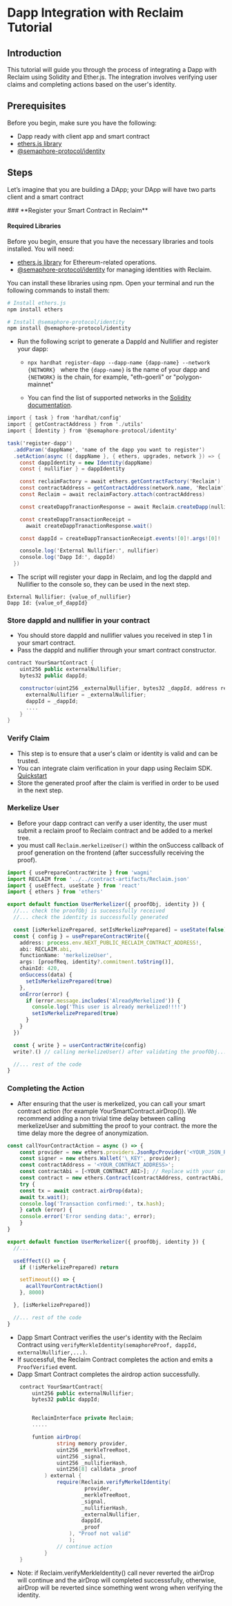 
# Dapp Integration with Reclaim Tutorial

## Introduction

This tutorial will guide you through the process of integrating a Dapp with Reclaim using Solidity and Ether.js. The integration involves verifying user claims and completing actions based on the user's identity.

## Prerequisites

Before you begin, make sure you have the following:

- Dapp ready with client app and smart contract
- [ethers.js library](https://github.com/ethers-io/ethers.js)
- [@semaphore-protocol/identity](https://github.com/semaphore-protocol/semaphore/tree/main/packages/identity)

## Steps

Let’s imagine that you are building a DApp; your DApp will have two parts client and a smart contract

<Steps>
### **Register your Smart Contract in Reclaim**

#### Required Libraries

Before you begin, ensure that you have the necessary libraries and tools installed. You will need:

- [ethers.js library](https://github.com/ethers-io/ethers.js) for Ethereum-related operations.
- [@semaphore-protocol/identity](https://github.com/semaphore-protocol/semaphore/tree/main/packages/identity) for managing identities with Reclaim.

You can install these libraries using npm. Open your terminal and run the following commands to install them:

```bash
# Install ethers.js
npm install ethers

# Install @semaphore-protocol/identity
npm install @semaphore-protocol/identity
```

- Run the following script to generate a DappId and Nullifier and register your dapp:

  - `npx hardhat register-dapp --dapp-name {dapp-name} --network {NETWORK} ` where the `{dapp-name}` is the name of your dapp and `{NETWORK}` is the chain, for example, "eth-goerli" or "polygon-mainnet"

  - You can find the list of supported networks in the [Solidity documentation](/solidity/supported-networks).

```c# showLineNumbers filename="register-dapp.ts"
import { task } from 'hardhat/config'
import { getContractAddress } from './utils'
import { Identity } from '@semaphore-protocol/identity'

task('register-dapp')
  .addParam('dappName', 'name of the dapp you want to register')
  .setAction(async ({ dappName }, { ethers, upgrades, network }) => {
    const dappIdentity = new Identity(dappName)
    const { nullifier } = dappIdentity

    const reclaimFactory = await ethers.getContractFactory('Reclaim')
    const contractAddress = getContractAddress(network.name, 'Reclaim')
    const Reclaim = await reclaimFactory.attach(contractAddress)

    const createDappTranactionResponse = await Reclaim.createDapp(nullifier)

    const createDappTransactionReceipt =
      await createDappTranactionResponse.wait()

    const dappId = createDappTransactionReceipt.events![0]!.args![0]!

    console.log('External Nullifier:', nullifier)
    console.log('Dapp Id:', dappId)
  })
```

- The script will register your dapp in Reclaim, and log the dappId and Nullifier to the console so, they can be used in the next step.

```plaintext filename="console output"
External Nullifier: {value_of_nullifier}
Dapp Id: {value_of_dappId}
```

### Store dappld and nullifier in your contract

- You should store dappld and nullifier values you received in step 1 in your smart contract.
- Pass the dappld and nullifier through your smart contract constructor.

```c# showLineNumbers filename="YourSmartContract.sol"
contract YourSmartContract {
    uint256 public externalNullifier;
    bytes32 public dappId;

   	constructor(uint256 _externalNullifier, bytes32 _dappId, address reclaimAddress){
      externalNullifier = _externalNullifier;
      dappId = _dappId;
      ....
	}
}
```

### **Verify Claim**

- This step is to ensure that a user's claim or identity is valid and can be trusted.
- You can integrate claim verification in your dapp using Reclaim SDK. [Quickstart](/react/quickstart)
- Store the generated proof after the claim is verified in order to be used in the next step.

### **Merkelize User**

- Before your dapp contract can verify a user identity, the user must submit a reclaim proof to Reclaim contract and be added to a merkel tree.
- you must call `Reclaim.merkelizeUser()` within the onSuccess callback of proof generation on the frontend (after successfully receiving the proof).

```ts showLineNumbers filename="UserMerkelizer.tsx"
import { usePrepareContractWrite } from 'wagmi'
import RECLAIM from '../../contract-artifacts/Reclaim.json'
import { useEffect, useState } from 'react'
import { ethers } from 'ethers'

export default function UserMerkelizer({ proofObj, identity }) {
  //... check the proofObj is suceessfully received
  //... check the identity is successfully generated

  const [isMerkelizePrepared, setIsMerkelizePrepared] = useState(false)
  const { config } = usePrepareContractWrite({
    address: process.env.NEXT_PUBLIC_RECLAIM_CONTRACT_ADDRESS!,
    abi: RECLAIM.abi,
    functionName: 'merkelizeUser',
    args: [proofReq, identity?.commitment.toString()],
    chainId: 420,
    onSuccess(data) {
      setIsMerkelizePrepared(true)
    },
    onError(error) {
      if (error.message.includes('AlreadyMerkelized')) {
        console.log('This user is already merkelized!!!!')
        setIsMerkelizePrepared(true)
      }
    }
  })

  const { write } = userContractWrite(config)
  write?.() // calling merkelizeUser() after validating the proofObj...

  //... rest of the code
}
```

### **Completing the Action**

- After ensuring that the user is merkelized, you can call your smart contract action (for example YourSmartContract.airDrop()).
  We recommend adding a non trivial time delay between calling merkelizeUser and submitting the proof to your contract. the more the time delay more the degree of anonymization.

```ts showLineNumbers filename="UserMerkelizer.tsx"
const callYourContractAction = async () => {
    const provider = new ethers.providers.JsonRpcProvider('<YOUR_JSON_RPC_URL>');
    const signer = new ethers.Wallet('\_KEY', provider);
    const contractAddress = '<YOUR_CONTRACT_ADDRESS>';
    const contractAbi = [<YOUR_CONTRACT_ABI>]; // Replace with your contract's ABI
    const contract = new ethers.Contract(contractAddress, contractAbi, signer);
    try {
    const tx = await contract.airDrop(data);
    await tx.wait();
    console.log('Transaction confirmed:', tx.hash);
    } catch (error) {
    console.error('Error sending data:', error);
    }
}

export default function UserMerkelizer({ proofObj, identity }) {
  //...

  useEffect(() => {
    if (!isMerkelizePrepared) return

    setTimeout(() => {
      acallYourContractAction()
    }, 8000)

  }, [isMerkelizePrepared])

  //... rest of the code
}
```

- Dapp Smart Contract verifies the user's identity with the Reclaim Contract using `verifyMerkleIdentity(semaphoreProof, dappId, externalNullifier,...)`.
- If successful, the Reclaim Contract completes the action and emits a `ProofVerified` event.
- Dapp Smart Contract completes the airdrop action successfully.

```c# showLineNumbers filename="YourSmartContract.sol"
    contract YourSmartContract{
        uint256 public externalNullifier;
        bytes32 public dappId;


        ReclaimInterface private Reclaim;
        .....

        funtion airDrop(
                string memory provider,
                uint256 _merkleTreeRoot,
                uint256 _signal,
                uint256 _nullifierHash,
                uint256[8] calldata _proof
            ) external {
                require(Reclaim.verifyMerkelIdentity(
                         provider,
                        _merkleTreeRoot,
                        _signal,
                        _nullifierHash,
                        _externalNullifier,
                        dappId,
                        _proof
                    ), "Proof not valid"
                    );
                // continue action
            }
    }

```

- Note: if Reclaim.verifyMerkleIdentity() call never reverted the airDrop will continue and the airDrop will completed successsfully, otherwise, airDrop will be reverted since something went wrong when verifying the identity.

</Steps>
